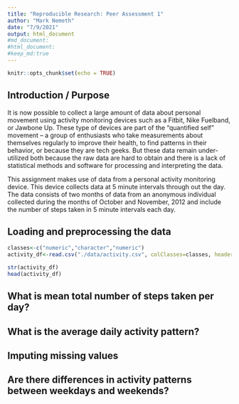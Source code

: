 ```yaml
---
title: "Reproducible Research: Peer Assessment 1"
author: "Mark Nemeth"
date: "7/9/2021"
output: html_document
#md_document:
#html_document:
#keep_md:true
---
```


```r
knitr::opts_chunk$set(echo = TRUE)
```

## Introduction / Purpose

It is now possible to collect a large amount of data about personal movement using activity monitoring devices such as a Fitbit, Nike Fuelband, or Jawbone Up. These type of devices are part of the "quantified self" movement -- a group of enthusiasts who take measurements about themselves regularly to improve their health, to find patterns in their behavior, or because they are tech geeks. But these data remain under-utilized both because the raw data are hard to obtain and there is a lack of statistical methods and software for processing and interpreting the data.

This assignment makes use of data from a personal activity monitoring device. This device collects data at 5 minute intervals through out the day. The data consists of two months of data from an anonymous individual collected during the months of October and November, 2012 and include the number of steps taken in 5 minute intervals each day.


## Loading and preprocessing the data

```r

classes<-c("numeric","character","numeric")
activity_df<-read.csv("./data/activity.csv", colClasses=classes, header=TRUE)

str(activity_df)
head(activity_df)

```

## What is mean total number of steps taken per day?



## What is the average daily activity pattern?



## Imputing missing values


## Are there differences in activity patterns between weekdays and weekends?


